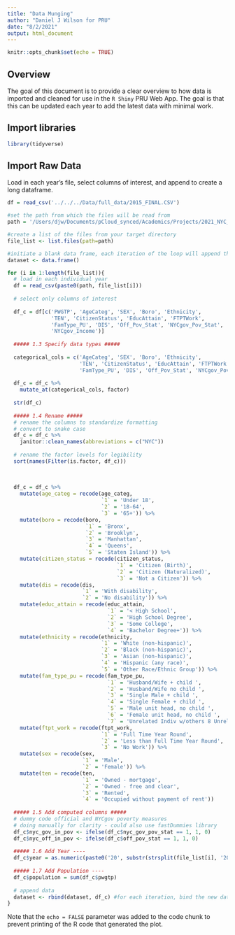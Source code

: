 ```yaml
---
title: "Data Munging"
author: "Daniel J Wilson for PRU"
date: "8/2/2021"
output: html_document
---
```


```r
knitr::opts_chunk$set(echo = TRUE)
```

## Overview

The goal of this document is to provide a clear overview to how data is imported and cleaned for use in the `R Shiny` PRU Web App. The goal is that this can be updated each year to add the latest data with minimal work.

## Import libraries

```r
library(tidyverse)
```

## Import Raw Data

Load in each year's file, select columns of interest, and append to create a long dataframe.

```r
df = read_csv('../../../Data/full_data/2015_FINAL.CSV')


```

```r

#set the path from which the files will be read from
path = '/Users/djw/Documents/pCloud_synced/Academics/Projects/2021_NYC_PRU/Data/openData/'

#create a list of the files from your target directory
file_list <- list.files(path=path)

#initiate a blank data frame, each iteration of the loop will append the data from the given file to this variable
dataset <- data.frame()

for (i in 1:length(file_list)){
  # load in each individual year
  df = read_csv(paste0(path, file_list[i]))
  
  # select only columns of interest
  
  df_c = df[c('PWGTP', 'AgeCateg', 'SEX', 'Boro', 'Ethnicity',
              'TEN', 'CitizenStatus', 'EducAttain', 'FTPTWork',
              'FamType_PU', 'DIS', 'Off_Pov_Stat', 'NYCgov_Pov_Stat',
              'NYCgov_Income')]
  
  ##### 1.3 Specify data types #####
  
  categorical_cols = c('AgeCateg', 'SEX', 'Boro', 'Ethnicity',
                       'TEN', 'CitizenStatus', 'EducAttain', 'FTPTWork',
                       'FamType_PU', 'DIS', 'Off_Pov_Stat', 'NYCgov_Pov_Stat')
  
  df_c = df_c %>%
    mutate_at(categorical_cols, factor)
  
  str(df_c)
  
  ##### 1.4 Rename #####
  # rename the columns to standardize formatting
  # convert to snake case
  df_c = df_c %>%
    janitor::clean_names(abbreviations = c("NYC"))
  
  # rename the factor levels for legibility
  sort(names(Filter(is.factor, df_c)))
  
  
  
  df_c = df_c %>%
    mutate(age_categ = recode(age_categ,
                              `1` = 'Under 18',
                              `2` = '18-64',
                              `3` = '65+')) %>%
    mutate(boro = recode(boro,
                         `1` = 'Bronx',
                         `2` = 'Brooklyn',
                         `3` = 'Manhattan',
                         `4` = 'Queens',
                         `5` = 'Staten Island')) %>%
    mutate(citizen_status = recode(citizen_status,
                                   `1` = 'Citizen (Birth)',
                                   `2` = 'Citizen (Naturalized)',
                                   `3` = 'Not a Citizen')) %>%
    mutate(dis = recode(dis,
                        `1` = 'With disability',
                        `2` = 'No disability')) %>%
    mutate(educ_attain = recode(educ_attain,
                                `1` = '< High School',
                                `2` = 'High School Degree',
                                `3` = 'Some College',
                                `4` = 'Bachelor Degree+')) %>%
    mutate(ethnicity = recode(ethnicity,
                              `1` = 'White (non-hispanic)',
                              `2` = 'Black (non-hispanic)',
                              `3` = 'Asian (non-hispanic)',
                              `4` = 'Hispanic (any race)',
                              `5` = 'Other Race/Ethnic Group')) %>%
    mutate(fam_type_pu = recode(fam_type_pu,
                                `1` = 'Husband/Wife + child ',
                                `2` = 'Husband/Wife no child ',
                                `3` = 'Single Male + child ',
                                `4` = 'Single Female + child ',
                                `5` = 'Male unit head, no child ',
                                `6` = 'Female unit head, no child ',
                                `7` = 'Unrelated Indiv w/others 8 Unrelated Indiv Alone')) %>%
    mutate(ftpt_work = recode(ftpt_work,
                              `1` = 'Full Time Year Round',
                              `2` = 'Less than Full Time Year Round',
                              `3` = 'No Work')) %>%
    mutate(sex = recode(sex,
                        `1` = 'Male',
                        `2` = 'Female')) %>%
    mutate(ten = recode(ten,
                        `1` = 'Owned - mortgage',
                        `2` = 'Owned - free and clear',
                        `3` = 'Rented',
                        `4` = 'Occupied without payment of rent'))
  
  ##### 1.5 Add computed columns #####
  # dummy code official and NYCgov poverty measures
  # doing manually for clarity - could also use fastDummies library
  df_c$nyc_gov_in_pov <- ifelse(df_c$nyc_gov_pov_stat == 1, 1, 0)
  df_c$nyc_off_in_pov <- ifelse(df_c$off_pov_stat == 1, 1, 0)
  
  ##### 1.6 Add Year ----
  df_c$year = as.numeric(paste0('20', substr(strsplit(file_list[i], '20')[[1]][2], 1,2)))
  
  ##### 1.7 Add Population ----
  df_c$population = sum(df_c$pwgtp)
  
  # append data
  dataset <- rbind(dataset, df_c) #for each iteration, bind the new data to the building dataset
}

```

Note that the `echo = FALSE` parameter was added to the code chunk to prevent printing of the R code that generated the plot.
